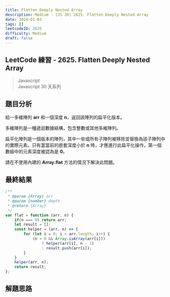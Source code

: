 ```yaml
---
title: Flatten Deeply Nested Array
description: Medium - [JS 30] 2625. Flatten Deeply Nested Array
date: 2024-01-03
tags: []
leetcodeID: 2625
difficulty: Medium
draft: false
---
```


## LeetCode 練習 - 2625. Flatten Deeply Nested Array
> Javascript  
> Javascript 30 天系列

## 題目分析

給一多維陣列 **arr** 和一個深度 **n**，返回該陣列的扁平化版本。

多維陣列是一種遞迴數據結構，包含整數或其他多維陣列。

扁平化陣列是一個版本的陣列，其中一些或所有子陣列被移除並替換為該子陣列中的實際元素。只有當當前的嵌套深度小於 **n** 時，才應進行此扁平化操作。第一個數組中的元素深度被認為是 **0**。

請在不使用內建的 **Array.flat** 方法的情況下解決此問題。

## 最終結果

```js:flatten-deeply-nested-array.js
/**
 * @param {Array} arr
 * @param {number} depth
 * @return {Array}
 */
var flat = function (arr, n) {
    if(n === 0) return arr;
    let result = [];
    const helper = (arr, n) => {
        for (let i = 0; i < arr.length; i++) {
            (n > 0 && Array.isArray(arr[i]))
                ? helper(arr[i], n - 1)
                : result.push(arr[i]);
        }
    }
    helper(arr, n);
    return result;
};
```

## 解題思路